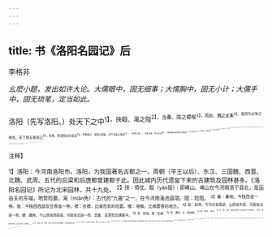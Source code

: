 ```yaml
---
---
---
```

title: 书《洛阳名园记》后
---



李格非

*幺麽小题，发出如许大论。大儒眼中，固无细事；大懦胸中，固无小计；大儒手中，固无琐笔，定当如此。*

洛阳（先写洛阳。）处天下之中<sup>1】，挟殽、渑之阻<sup>2】，当秦、陇之襟喉<sup>3】，而赵、魏之走集<sup>4】，盖四方必争之地也。天下常无事则已<sup>5】；有事，则洛阳必先受兵<sup>6】。予故尝曰：洛阳之盛衰，天下治乱之候也<sup>7】。（忽落大笔。）
方唐贞观、开元之间<sup>8】，公卿贵戚开馆列第于东都者<sup>9】，号千有余邸<sup>10】。（次写名园。）及其乱离<sup>11】，继以五季之酷<sup>17】，其池塘竹树<sup>13】，兵车蹂践<sup>14】，废而为丘墟，高亭大榭<sup>15】，烟火焚燎，化而为灰烬，与唐共灭而俱亡，无余处矣。予故尝曰：园圃之兴废，洛阳盛衰之候也。（再落大笔。）
且天下之治乱，候于洛阳之盛衰而知；洛阳之盛衰，候于园圃之兴废而得；则名园记之作<sup>16】，予岂徒然哉<sup>17】？（忽将上二大笔一总，便写出记来。）
呜呼！公卿大夫方进于朝<sup>18】，放乎一己之私以自为<sup>19】，而忘天下之治忽<sup>20】，欲退享此乐<sup>4】，得乎<sup>2】？唐之末路是矣2。（感叹欷觑以收之。）

<sup>注释】

<sup>1】洛阳：今河南洛阳市。洛阳，为我国著名古都之一，周朝（平王以后）、东汉、三国魏、西晋、北魏、武周、五代的后梁和后唐都曾建都于此。因此城内历代遗留下来的古建筑及园林甚多。《洛阳名园记》所记为北宋园林，共十九处。
<sup>2】挟：倚仗。殽（yáo摇）：即崤山。崤山在今河南洛宁县北，是函谷关的东端，地势险要。渑（miān免）：古代的“九塞”之一，在今河南渑池县境。阻：险阻。
<sup>3】秦：秦地，今陕西省一带。陇：今陕西西部及甘肃省一带。襟：衣襟，比喻形势的险要。喉：咽喉，比喻要害的地方。
<sup>4】赵：赵地，今河北省南部、山西省东部、河南省北部一带。魏：魏地，今山西省西南部、河南省北部一带。走集：这里指交通要冲。
<sup>5】常：经常。事：变故。
<sup>6】受：遭受。兵：指战祸。
<sup>7】候：征兆、标志。
<sup>8】方：当。贞观：唐太宗年号（公元627—649年）。开元：唐玄宗年号（公元713—741年）。
<sup>9】馆：馆舍。第：宅第。东都：唐代以长安为都城，而以洛阳为东都。
<sup>10】号：号称。邸：达官贵人的住宅。1乱离：乱，变乱。离，忧患。
<sup>12】继：接着。五季：五代，指唐朝灭亡后先后建立起来的五个国祚短促的朝代，即后梁、后唐、后晋、后汉、后周。酷：暴虐，此处指严重的战祸。
<sup>13】其：指公卿贵戚的馆舍宅第。
<sup>14】蹂：蹂躏。践：践踏。
<sup>15】榭（xiè谢）：建在高台上的敞屋。
<sup>16】则：那么。《名园记》：即《洛阳名园记》。《洛阳名园记》为李格非所著。李格非，字文叔，济南（今山东济南市）人。熙宁九年（公元1076年）进士。曾任国子监博士、著作佐郎、礼部员外郎等职。他是北宋著名的学者，著名女词人李清照的父亲。
<sup>17】岂徒然哉：难道是白费精力，毫无意义的吗？徒然，白白地。
<sup>18】进：受重用。朝：朝廷。
<sup>19】放：放纵。自为：自己想千什么就千什么。
<sup>20】治忽：盛衰、兴亡。
<sup>21】退：退职。此：指名园。
<sup>22】得乎：能得到吗？
<sup>23】唐之末路：指唐朝的灭亡。是矣：就是这样的例子啊！